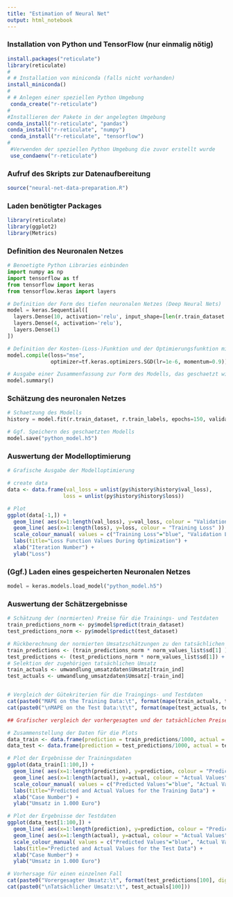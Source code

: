 ```yaml
---
title: "Estimation of Neural Net"
output: html_notebook
---
```


### Installation von Python und TensorFlow (nur einmalig nötig)

```r
install.packages("reticulate")
library(reticulate)
# 
# # Installation von miniconda (falls nicht vorhanden)
install_miniconda()
# 
# # Anlegen einer speziellen Python Umgebung
 conda_create("r-reticulate")
# 
#Installieren der Pakete in der angelegten Umgebung
conda_install("r-reticulate", "pandas")
conda_install("r-reticulate", "numpy")
 conda_install("r-reticulate", "tensorflow")
# 
 #Verwenden der speziellen Python Umgebung die zuvor erstellt wurde
 use_condaenv("r-reticulate")

```


### Aufruf des Skripts zur Datenaufbereitung
```r
source("neural-net-data-preparation.R")

```


### Laden benötigter  Packages
```r
library(reticulate)
library(ggplot2)
library(Metrics)

```


### Definition des Neuronalen Netzes
```python
# Benoetigte Python Libraries einbinden
import numpy as np
import tensorflow as tf
from tensorflow import keras
from tensorflow.keras import layers

# Definition der Form des tiefen neuronalen Netzes (Deep Neural Nets)
model = keras.Sequential([
  layers.Dense(10, activation='relu', input_shape=[len(r.train_dataset.keys())]),
  layers.Dense(4, activation='relu'),
  layers.Dense(1)
])

# Definition der Kosten-(Loss-)Funktion und der Optimierungsfunktion mit seinen Hyperparametern
model.compile(loss="mse",
              optimizer=tf.keras.optimizers.SGD(lr=1e-6, momentum=0.9))

# Ausgabe einer Zusammenfassung zur Form des Modells, das geschaetzt wird (nicht notwendig)
model.summary()


```

### Schätzung des neuronalen Netzes

```python
# Schaetzung des Modells
history = model.fit(r.train_dataset, r.train_labels, epochs=150, validation_data = (r.test_dataset, r.test_labels), verbose=0)

# Ggf. Speichern des geschaetzten Modells
model.save("python_model.h5")

```



### Auswertung der Modelloptimierung
```r
# Grafische Ausgabe der Modelloptimierung

# create data
data <- data.frame(val_loss = unlist(py$history$history$val_loss),
                  loss = unlist(py$history$history$loss))

# Plot
ggplot(data[-1,]) +
  geom_line( aes(x=1:length(val_loss), y=val_loss, colour = "Validation Loss" )) +
  geom_line( aes(x=1:length(loss), y=loss, colour = "Training Loss" )) +
  scale_colour_manual( values = c("Training Loss"="blue", "Validation Loss"="red") ) +
  labs(title="Loss Function Values During Optimization") +
  xlab("Iteration Number") +
  ylab("Loss") 


```


### (Ggf.) Laden eines gespeicherten Neuronalen Netzes ###
```python
model = keras.models.load_model("python_model.h5")

```


### Auswertung der Schätzergebnisse ###
```r
# Schätzung der (normierten) Preise für die Trainings- und Testdaten
train_predictions_norm <- py$model$predict(train_dataset)
test_predictions_norm <- py$model$predict(test_dataset)

# Rückberechnung der normierten Umsatzschätzungen zu den tatsächlichen Umsatzschätzungen 
train_predictions <- (train_predictions_norm * norm_values_list$sd[1] ) + norm_values_list$mean[1]
test_predictions <- (test_predictions_norm * norm_values_list$sd[1]) + norm_values_list$mean[1]
# Selektion der zugehörigen tatsächlichen Umsatz
train_actuals <- umwandlung_umsatzdaten$Umsatz[train_ind]
test_actuals <- umwandlung_umsatzdaten$Umsatz[-train_ind]


# Vergleich der Gütekriterien für die Traingings- und Testdaten
cat(paste0("MAPE on the Training Data:\t", format(mape(train_actuals, train_predictions)*100, digits=3, nsmall=2)))
cat(paste0("\nMAPE on the Test Data:\t\t", format(mape(test_actuals, test_predictions)*100, digits=3, nsmall=2)))


```

```r

## Grafischer vergleich der vorhergesagten und der tatsächlichen Preise für die Trainings- und Testdaten

# Zusammenstellung der Daten für die Plots
data_train <- data.frame(prediction = train_predictions/1000, actual = train_actuals/1000)
data_test <- data.frame(prediction = test_predictions/1000, actual = test_actuals/1000)

# Plot der Ergebnisse der Trainingsdaten
ggplot(data_train[1:100,]) +
  geom_line( aes(x=1:length(prediction), y=prediction, colour = "Predicted Values" )) +
  geom_line( aes(x=1:length(actual), y=actual, colour = "Actual Values" )) +
  scale_colour_manual( values = c("Predicted Values"="blue", "Actual Values"="red") ) +
  labs(title="Predicted and Actual Values for the Training Data") +
  xlab("Case Number") +
  ylab("Umsatz in 1.000 Euro") 

# Plot der Ergebnisse der Testdaten
ggplot(data_test[1:100,]) +
  geom_line( aes(x=1:length(prediction), y=prediction, colour = "Predicted Values" )) +
  geom_line( aes(x=1:length(actual), y=actual, colour = "Actual Values" )) +
  scale_colour_manual( values = c("Predicted Values"="blue", "Actual Values"="red") ) +
  labs(title="Predicted and Actual Values for the Test Data") +
  xlab("Case Number") +
  ylab("Umsatz in 1.000 Euro") 


```

```r
# Vorhersage für einen einzelnen Fall
cat(paste0("Vorergesagter Umsatz:\t", format(test_predictions[100], digits=2, nsmall =0)))
cat(paste0("\nTatsächlicher Umsatz:\t", test_actuals[100]))


```
